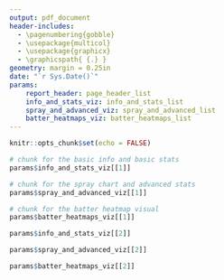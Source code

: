 ```yaml
---
output: pdf_document
header-includes:
  - \pagenumbering{gobble}
  - \usepackage{multicol}
  - \usepackage{graphicx}
  - \graphicspath{ {.} }
geometry: margin = 0.25in
date: "`r Sys.Date()`"
params:
    report_header: page_header_list
    info_and_stats_viz: info_and_stats_list
    spray_and_advanced_viz: spray_and_advanced_list
    batter_heatmaps_viz: batter_heatmaps_list
---
```


```r
knitr::opts_chunk$set(echo = FALSE)
```

\begin{multicols}{3} % Create a 3 column layout to hold the header logo, player name, and date range

\includegraphics[width=0.4\columnwidth]{ALPB_Logo} % include the ALPB logo

\hspace{0pt}
\vfill
\hspace{-0.5in}\large\textbf{`r paste0(params$report_header[[1]], " vs. RHP")`} % include the player name
\vfill
\hspace{0pt}

\hspace{0pt}
\vfill
\large\textbf{`r paste0(params$report_header[[2]], " to ", params$report_header[[3]])`} % include the date range
\vfill
\hspace{0pt}

\end{multicols}
\vspace{-0.35in}
\noindent\rule{\textwidth}{0.75pt} 

```r
# chunk for the basic info and basic stats
params$info_and_stats_viz[[1]]
```

```r
# chunk for the spray chart and advanced stats
params$spray_and_advanced_viz[[1]]
```

\begin{multicols}{3} % 3 column headers for the heatmaps



\hspace{0.2in}\centerline{\LARGE\textbf{EV > 95}}



\hspace{-0.05in}\centerline{\LARGE\textbf{Whiff}}



\hspace{-0.05in}\centerline{\LARGE\textbf{Chase}}
\end{multicols}

```r
# chunk for the batter heatmap visual
params$batter_heatmaps_viz[[1]]
```

\newpage
\begin{multicols}{3}

\includegraphics[width=0.4\columnwidth]{ALPB_Logo}

\hspace{0pt}
\vfill
\hspace{-0.5in}\large\textbf{`r paste0(params$report_header[[1]], " vs. LHP")`}
\vfill
\hspace{0pt}

\hspace{0pt}
\vfill
\large\textbf{`r paste0(params$report_header[[2]], " to ", params$report_header[[3]])`}
\vfill
\hspace{0pt}

\end{multicols}
\vspace{-0.35in}
\noindent\rule{\textwidth}{0.75pt}

```r
params$info_and_stats_viz[[2]]
```

```r
params$spray_and_advanced_viz[[2]]
```

\begin{multicols}{3}



\hspace{0.2in}\centerline{\LARGE\textbf{EV > 95}}



\hspace{-0.05in}\centerline{\LARGE\textbf{Whiff}}



\hspace{-0.05in}\centerline{\LARGE\textbf{Chase}}
\end{multicols}

```r
params$batter_heatmaps_viz[[2]]
```
